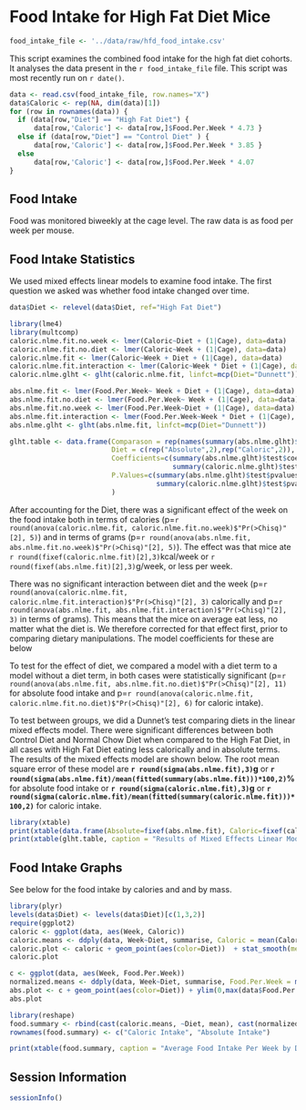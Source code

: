 Food Intake for High Fat Diet Mice
========================================================

```r
food_intake_file <- '../data/raw/hfd_food_intake.csv'
```

This script examines the combined food intake for the high fat diet cohorts.  It analyses the data present in the `r food_intake_file` file.  This script was most recently run on `r date()`.  

```r
data <- read.csv(food_intake_file, row.names="X")
data$Caloric <- rep(NA, dim(data)[1])
for (row in rownames(data)) {
  if (data[row,"Diet"] == "High Fat Diet") {
      data[row,'Caloric'] <- data[row,]$Food.Per.Week * 4.73 }
  else if (data[row,"Diet"] == "Control Diet" ) {
      data[row,'Caloric'] <- data[row,]$Food.Per.Week * 3.85 }
  else 
      data[row,'Caloric'] <- data[row,]$Food.Per.Week * 4.07
}
```

Food Intake
-------------

Food was monitored biweekly at the cage level. The raw data is as food per week per mouse. 

Food Intake Statistics
-----------------------

We used mixed effects linear models to examine food intake.  The first question we asked was whether food intake changed over time.

```r
data$Diet <- relevel(data$Diet, ref="High Fat Diet")

library(lme4)
library(multcomp)
caloric.nlme.fit.no.week <- lmer(Caloric~Diet + (1|Cage), data=data)
caloric.nlme.fit.no.diet <- lmer(Caloric~Week + (1|Cage), data=data)
caloric.nlme.fit <- lmer(Caloric~Week + Diet + (1|Cage), data=data)
caloric.nlme.fit.interaction <- lmer(Caloric~Week * Diet + (1|Cage), data=data)
caloric.nlme.glht <- glht(caloric.nlme.fit, linfct=mcp(Diet="Dunnett"))

abs.nlme.fit <- lmer(Food.Per.Week~ Week + Diet + (1|Cage), data=data)
abs.nlme.fit.no.diet <- lmer(Food.Per.Week~ Week + (1|Cage), data=data)
abs.nlme.fit.no.week <- lmer(Food.Per.Week~Diet + (1|Cage), data=data)
abs.nlme.fit.interaction <- lmer(Food.Per.Week~Week * Diet + (1|Cage), data=data)
abs.nlme.glht <- glht(abs.nlme.fit, linfct=mcp(Diet="Dunnett"))

glht.table <- data.frame(Comparason = rep(names(summary(abs.nlme.glht)$test$coefficients[2:1]),2),
                         Diet = c(rep("Absolute",2),rep("Caloric",2)),
                         Coefficients=c(summary(abs.nlme.glht)$test$coefficients[1:2],
                                        summary(caloric.nlme.glht)$test$coefficients[1:2]),
                         P.Values=c(summary(abs.nlme.glht)$test$pvalues[1:2],
                                    summary(caloric.nlme.glht)$test$pvalues[1:2])
                         )
```

After accounting for the Diet, there was a significant effect of the week on the food intake both in terms of calories (p=`r round(anova(caloric.nlme.fit, caloric.nlme.fit.no.week)$"Pr(>Chisq)"[2], 5)`) and in terms of grams (p=`r round(anova(abs.nlme.fit, abs.nlme.fit.no.week)$"Pr(>Chisq)"[2], 5)`).  The effect was that mice ate `r round(fixef(caloric.nlme.fit)[2],3)`kcal/week or `r round(fixef(abs.nlme.fit)[2],3)`g/week, or less per week. 

There was no significant interaction between diet and the week (p=`r round(anova(caloric.nlme.fit, caloric.nlme.fit.interaction)$"Pr(>Chisq)"[2], 3)` calorically and p=`r round(anova(abs.nlme.fit, abs.nlme.fit.interaction)$"Pr(>Chisq)"[2], 3)` in terms of grams). This means that the mice on average eat less, no matter what the diet is.  We therefore corrected for that effect first, prior to comparing dietary manipulations.  The model coefficients for these are below

To test for the effect of diet, we compared a model with a diet term to a model without a diet term, in both cases were statistically significant (p=`r round(anova(abs.nlme.fit, abs.nlme.fit.no.diet)$"Pr(>Chisq)"[2], 11)` for absolute food intake and p=`r round(anova(caloric.nlme.fit, caloric.nlme.fit.no.diet)$"Pr(>Chisq)"[2], 6)` for caloric intake).  

To test between groups, we did a Dunnet's test comparing diets in the linear mixed effects model.  There were significant differences between both Control Diet and Normal Chow Diet when compared to the High Fat Diet, in all cases with High Fat Diet eating less calorically and in absolute terms.  The results of the mixed effects model are shown below.  The root mean square error of these model are **`r round(sigma(abs.nlme.fit),3)`g** or **`r round(sigma(abs.nlme.fit)/mean(fitted(summary(abs.nlme.fit)))*100,2)`\%** for absolute food intake or **`r round(sigma(caloric.nlme.fit),3)`g** or **`r round(sigma(caloric.nlme.fit)/mean(fitted(summary(caloric.nlme.fit)))*100,2)`** for caloric intake.

```r
library(xtable)
print(xtable(data.frame(Absolute=fixef(abs.nlme.fit), Caloric=fixef(caloric.nlme.fit)), caption = "Coefficients for Selected Mixed Effects Model for Food Intake", label = "tab:food-nlme-coefficients", digits=4), type='html')
print(xtable(glht.table, caption = "Results of Mixed Effects Linear Models of Food Intake", label = "tab:food-intake-statistics", digits=c(0,0,0,3,6)),include.rownames=F, type='html')
```


Food Intake Graphs
---------------------

See below for the food intake by calories and and by mass.


```r
library(plyr)
levels(data$Diet) <- levels(data$Diet)[c(1,3,2)]
require(ggplot2)
caloric <- ggplot(data, aes(Week, Caloric))
caloric.means <- ddply(data, Week~Diet, summarise, Caloric = mean(Caloric))#this is a workaround due to a bug in plyr 1.8
caloric.plot <- caloric + geom_point(aes(color=Diet))  + stat_smooth(method="loess", se=FALSE, aes(group=Diet, col=Diet)) + ylab("Food Intake (kcal/mouse/day)") + ylim(0,max(data$Caloric)) + theme(legend.position="top")
caloric.plot
```


```r
c <- ggplot(data, aes(Week, Food.Per.Week))
normalized.means <- ddply(data, Week~Diet, summarise, Food.Per.Week = mean(Food.Per.Week))#this is a workaround due to a bug in plyr 1.8
abs.plot <- c + geom_point(aes(color=Diet)) + ylim(0,max(data$Food.Per.Week)) + stat_smooth(method="loess", se=FALSE, aes(group=Diet, col=Diet)) + ylab("Food Intake (g/mouse/day)")+ theme(legend.position="top") #this is a workaround due to a bug in plyr 1.8
abs.plot
```

```r
library(reshape)
food.summary <- rbind(cast(caloric.means, ~Diet, mean), cast(normalized.means, ~Diet, mean))
rownames(food.summary) <- c("Caloric Intake", "Absolute Intake")
```
```r
print(xtable(food.summary, caption = "Average Food Intake Per Week by Diet", label = "tab:food-intake-summary"), type='html')
```


Session Information
---------------------

```r
sessionInfo()
```


